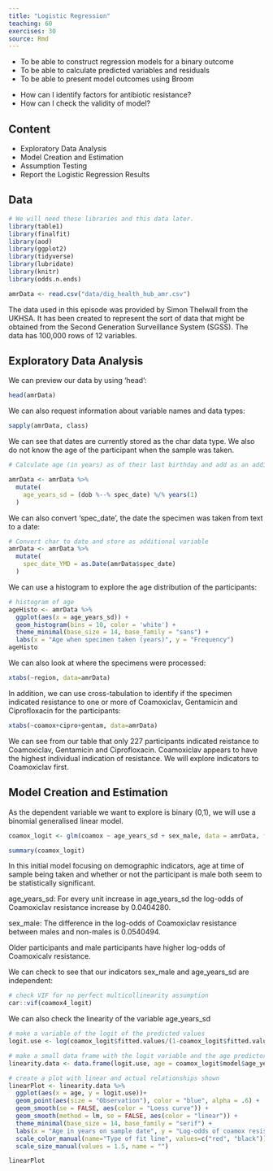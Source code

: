 ```yaml
---
title: "Logistic Regression"
teaching: 60
exercises: 30
source: Rmd
---
```


::::::::::::::::::::::::::::::::::::::: objectives

- To be able to construct regression models for a binary outcome
- To be able to calculate predicted variables and residuals 
- To be able to present model outcomes using Broom

::::::::::::::::::::::::::::::::::::::::::::::::::

:::::::::::::::::::::::::::::::::::::::: questions

- How can I identify factors for antibiotic resistance?
- How can I check the validity of model?

::::::::::::::::::::::::::::::::::::::::::::::::::

## Content

-   Exploratory Data Analysis
-   Model Creation and Estimation
-   Assumption Testing
-   Report the Logistic Regression Results

## Data

```r

# We will need these libraries and this data later.
library(table1)
library(finalfit)
library(aod)
library(ggplot2)
library(tidyverse)
library(lubridate)
library(knitr)
library(odds.n.ends)

amrData <- read.csv("data/dig_health_hub_amr.csv")

```
The data used in this episode was provided by Simon Thelwall from the UKHSA. 
It has been created to represent the sort of data that might be obtained from the Second Generation Surveillance System (SGSS).
The data has 100,000 rows of 12 variables.

## Exploratory Data Analysis

We can preview our data by using 'head':

```r

head(amrData)

```
We can also request information about variable names and data types:
```r

sapply(amrData, class)

```

We can see that dates are currently stored as the char data type. We also do not know the age of the participant when the sample was taken.

```r

# Calculate age (in years) as of their last birthday and add as an additional variable to our data.

amrData <- amrData %>% 
  mutate(
    age_years_sd = (dob %--% spec_date) %/% years(1)
  )

```

We can also convert 'spec_date', the date the specimen was taken from text to a date:
```r

# Convert char to date and store as additional variable
amrData <- amrData %>% 
  mutate(
    spec_date_YMD = as.Date(amrData$spec_date)
  )

```
We can use a histogram to explore the age distribution of the participants:

```r
# histogram of age
ageHisto <- amrData %>%
  ggplot(aes(x = age_years_sd)) +
  geom_histogram(bins = 10, color = 'white') +
  theme_minimal(base_size = 14, base_family = "sans") +
  labs(x = "Age when specimen taken (years)", y = "Frequency")
ageHisto

```
We can also look at where the specimens were processed:
```r

xtabs(~region, data=amrData)

```

In addition, we can use cross-tabulation to identify if the specimen indicated resistance to one or more of Coamoxiclav, Gentamicin and Ciprofloxacin for the participants:

```r

xtabs(~coamox+cipro+gentam, data=amrData)

```
We can see from our table that only 227 participants indicated reistance to Coamoxiclav, Gentamicin and Ciprofloxacin.
Coamoxiclav appears to have the highest individual indication of resistance. We will explore indicators to Coamoxiclav first.

##  Model Creation and Estimation

As the dependent variable we want to explore is binary (0,1), we will use a binomial generalised linear model.


```r

coamox_logit <- glm(coamox ~ age_years_sd + sex_male, data = amrData, family= 'binomial')

summary(coamox_logit)

```
In this initial model focusing on demographic indicators, age at time of sample being taken and whether or not the participant is male both seem to be statistically significant.

age_years_sd: For every unit increase in age_years_sd the log-odds of Coamoxiclav resistance increase by 0.0404280.

sex_male: The difference in the log-odds of Coamoxiclav resistance between males and non-males is 0.0540494.

Older participants and male participants have higher log-odds of Coamoxicalv resistance.

We can check to see that our indicators sex_male and age_years_sd are independent:
```r
# check VIF for no perfect multicollinearity assumption
car::vif(coamox4_logit)
```
We can also check the linearity of the variable age_years_sd

```r
# make a variable of the logit of the predicted values
logit.use <- log(coamox_logit$fitted.values/(1-coamox_logit$fitted.values))

# make a small data frame with the logit variable and the age predictor
linearity.data <- data.frame(logit.use, age = coamox_logit$model$age_years_sd)

# create a plot with linear and actual relationships shown
linearPlot <- linearity.data %>%
  ggplot(aes(x = age, y = logit.use))+
  geom_point(aes(size = "Observation"), color = "blue", alpha = .6) +
  geom_smooth(se = FALSE, aes(color = "Loess curve")) + 
  geom_smooth(method = lm, se = FALSE, aes(color = "linear")) + 
  theme_minimal(base_size = 14, base_family = "serif") +
  labs(x = "Age in years on sample date", y = "Log-odds of coamox resistance predicted probability") +
  scale_color_manual(name="Type of fit line", values=c("red", "black")) +
  scale_size_manual(values = 1.5, name = "")

linearPlot

```

